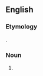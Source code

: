 {{also|laughing-stock|laughing stock}}
==English==

===Etymology===
{{compound|laughing|stock|lang=en}}.

===Noun===
{{en-noun}}

# {{alternative spelling of|laughing stock|lang=en}}